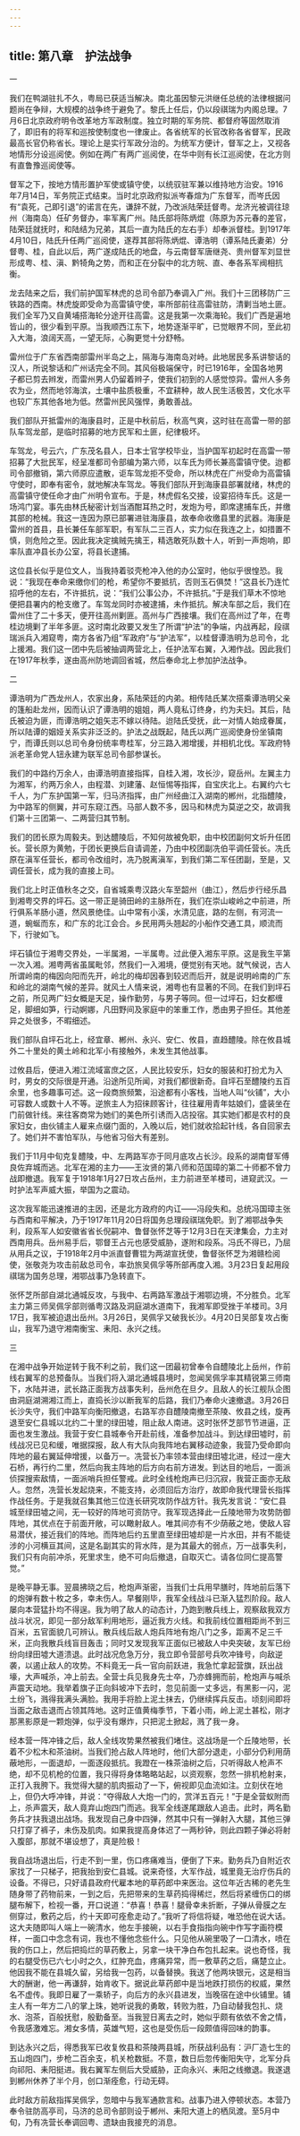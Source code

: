 ```yaml
---
---
---
```

title: 第八章　护法战争
---





一


我们在鸭湖驻扎不久，粤局已获适当解决。南北虽因黎元洪继任总统的法律根据问题尚在争辩，大规模的战争终于避免了。黎氏上任后，仍以段祺瑞为内阁总理。7月6日北京政府明令改革地方军政制度。独立时期的军务院、都督府等固然取消了，即旧有的将军和巡按使制度也一律废止。各省统军的长官改称各省督军，民政最高长官仍称省长。理论上是实行军政分治的。为统军方便计，督军之上，又视各地情形分设巡阅使。例如在两广有两广巡阅使，在华中则有长江巡阅使，在北方则有直鲁豫巡阅使等。

督军之下，按地方情形置护军使或镇守使，以统驭驻军兼以维持地方治安。1916年7月14日，军务院正式结束。当时北京政府拟派岑春煊为广东督军，而岑氏因有“袁死，己即引退”的诺言在先，谦辞不就，乃改派陆荣廷督粤。龙济光被调往琼州（海南岛）任矿务督办，率军离广州。陆氏部将陈炳焜（陈原为苏元春的差官，陆荣廷就抚时，和陆结为兄弟，其后一直为陆氏的左右手）却奉派督桂。到1917年4月10日，陆氏升任两广巡阅使，遂荐其部将陈炳焜、谭浩明（谭系陆氏妻弟）分督粤、桂，自此以后，两广遂成陆氏的地盘，与云南督军唐继尧、贵州督军刘显世形成粤、桂、滇、黔犄角之势，而和正在分裂中的北方皖、直、奉各系军阀相抗衡。

龙去陆来之后，我们前护国军林虎的总司令部乃奉调入广州。我们十三团移防广三铁路的西南。林虎旋即受命为高雷镇守使，率所部前往高雷驻防，清剿当地土匪。我们全军乃又自黄埔搭海轮分途开往高雷。这是我第一次乘海轮。我们广西是遍地皆山的，很少看到平原。当我顺西江东下，地势逐渐平旷，已觉眼界不同，至此初入大海，浪阔天高，一望无际，心胸更觉十分舒畅。

雷州位于广东省西南部雷州半岛之上，隔海与海南岛对峙。此地居民多系讲黎话的汉人，所说黎话和广州话完全不同。其风俗极端保守，时已1916年，全国各地男子都已剪去辫发，而雷州男人仍留着辫子，使我们初到的人感觉惊异。雷州人多务农为业，然而地邻海滨，土壤中盐质极重，不宜耕种，故人民生活极苦，文化水平也较广东其他各地为低。然雷州民风强悍，勇敢善战。

我们部队开抵雷州的海康县时，正是中秋前后，秋高气爽，这时驻在高雷一带的部队车驾龙部，是临时招募的地方民军和土匪，纪律极坏。

车驾龙，号云六，广东茂名县人，日本士官学校毕业，当护国军初起时在高雷一带招募了大批民军，经呈准都司令部编为第六师，以车氏为师长兼高雷镇守使。迨都司令部撤销，第六师原应遣散，讵车驾龙拒不受命，所以林虎在广州受命为高雷镇守使时，即奉有密令，就地解决车驾龙。等我们部队开到海康县部署就绪，林虎的高雷镇守使任命才由广州明令宣布。于是，林虎假名交接，设宴招待车氏。这是一场鸿门宴。事先由林氏秘密计划当酒酣耳热之时，发炮为号，即席逮捕车氏，并缴其部的枪械。我这一连因为原已部署进驻海康县，故奉命收缴县里的武器。海康是雷州的首县，县长兼任车部军职，有军队二三百人，实力似在我连之上，如措置不慎，则危险之至。因此我决定擒贼先擒王，精选敢死队数十人，听到一声炮响，即率队直冲县长办公室，将县长逮捕。

这位县长似乎是位文人，当我持着驳壳枪冲入他的办公室时，他似乎很惶恐。我说：“我现在奉命来缴你们的枪，希望你不要抵抗，否则玉石俱焚！”这县长乃连忙招呼他的左右，不许抵抗，说：“我们公事公办，不许抵抗。”于是我们草木不惊地便把县署内的枪支缴了。车驾龙同时亦被逮捕，未作抵抗。解决车部之后，我们在雷州住了二十多天，便开往高州剿匪。高州与广西接壤。我们在高州过了年，在粤桂边境剿了半年多匪。这时南北政要又发生了所谓“护法”的争端，内战再起，段祺瑞派兵入湘窥粤，南方各省乃组“军政府”与“护法军”，以桂督谭浩明为总司令，北上援湘。我们这一团中先后被抽调两营北上，任护法军右翼，入湘作战。因此我们在1917年秋季，遂由高州防地调回省城，然后奉命北上参加护法战争。





二


谭浩明为广西龙州人，农家出身，系陆荣廷的内弟。相传陆氏某次搭乘谭浩明父亲的篷船赴龙州，因而认识了谭浩明的姐姐，两人竟私订终身，约为夫妇。其后，陆氏被迫为匪，而谭浩明之姐矢志不嫁以待陆。迨陆氏受抚，此一对情人始成眷属，所以陆谭的姻娅关系实非泛泛的。护法之战既起，陆氏以两广巡阅使身份坐镇南宁，而谭氏则以总司令身份统率粤桂军，分三路入湘增援，并相机北伐。军政府特派老革命党人钮永建为联军总司令部参谋长。

我们的中路约万余人，由谭浩明直接指挥，自桂入湘，攻长沙，窥岳州。左翼主力为湘军，约两万余人，由程潜、刘建藩、赵恒惕等指挥，自宝庆北上。右翼约六七千人，为广东护国第一军，归马济指挥，由广州经曲江入湖南的郴州，北指醴陵，为中路军的侧翼，并可东窥江西。马部人数不多，因马和林虎为莫逆之交，故调我们第十三团第一、二两营归其节制。

我们的团长原为周毅夫。到达醴陵后，不知何故被免职，由中校团副何文圻升任团长。营长原为黄勉，于团长更换后自请调差，乃由中校团副冼伯平调任营长。冼氏原在滇军任营长，都司令改组时，冼乃脱离滇军，到我们第二军任团副，至是，又调任营长，成为我的直接上司。

我们北上时正值秋冬之交，自省城乘粤汉路火车至韶州（曲江），然后步行经乐昌到湘粤交界的坪石。这一带正是骑田岭的主脉所在，我们在崇山峻岭之中前进，所行俱系羊肠小道，然风景绝佳。山中常有小溪，水清见底，路的左侧，有河流一道，蜿蜒而东，和广东的北江会合。乡民用两头翘起的小船作交通工具，顺流而下，行驶如飞。

坪石镇位于湘粤交界处，一半属湘，一半属粤。过此便入湘东平原。这是我生平第一次入湘。湘粤两省虽属毗邻，然我们一入湘境，便觉别有天地。就气候说，古人所谓岭南的梅因向阳而先开，岭北的梅却因春到较迟而后开，就是说明岭南的广东和岭北的湖南气候的差异。就风土人情来说，湘粤也有显著的不同。在我们到坪石之前，所见两广妇女概是天足，操作勤劳，与男子等同。但一过坪石，妇女都缠足，脚细如笋，行动婀娜，凡田野间及家庭中的笨重工作，悉由男子担任。其他差异之处很多，不暇细述。

我们部队自坪石北上，经宜章、郴州、永兴、安仁、攸县，直趋醴陵。除在攸县城外二十里处的黄土岭和北军小有接触外，未发生其他战事。

过攸县后，便进入湘江流域富庶之区，人民比较安乐，妇女的服装和打扮尤为入时，男女的交际很是开通。沿途所见所闻，对我们都很新奇。自坪石至醴陵约五百余里，也多趣事可述。这一段商旅频繁，沿途都有小客栈，当地人叫“伙铺”，大小可容数人或数十人不等。逆旅主人为招徕顾客计，往往雇用青年姑娘们，盛装坐在门前做针线。来往客商常为她们的美色所引诱而入店投宿。其实她们都是农村的良家妇女，由伙铺主人雇来点缀门面的，入晚以后，她们就收拾起针线，各自回家去了。她们并不害怕军队，与他省习俗大有差别。

我们于11月中旬克复醴陵，中、左两路军亦于同月底攻占长沙。段系的湖南督军傅良佐弃城而逃。北军在湘的主力——王汝贤的第八师和范国璋的第二十师都不曾力战即撤退。我军复于1918年1月27日攻占岳州，主力前进至羊楼司，进窥武汉。一时护法军声威大振，举国为之震动。

这次我军能迅速推进的主因，还是北方政府的内讧——冯段失和。总统冯国璋主张与西南和平解决，乃于1917年11月20日将国务总理段祺瑞免职。到了湘鄂战争失利，段系军人如安徽省省长倪嗣冲、鲁督张怀芝等于12月3日在天津集会，力主对西南用兵。岳州易手后，鄂督王占元也感受威胁，遂附和段系。冯氏不得已，乃屈从用兵之议，于1918年2月中派直督曹锟为两湖宣抚使，鲁督张怀芝为湘赣检阅使，张敬尧为攻击前敌总司令，率劲旅吴佩孚等所部再度入湘。3月23日复起用段祺瑞为国务总理，湘鄂战事乃急转直下。

张怀芝所部自湖北通城反攻，与我中、右两路军激战于湘鄂边境，不分胜负。北军主力第三师吴佩孚部则循粤汉路及洞庭湖水道南下，我湘军即受挫于羊楼司。3月17日，我军被迫退出岳州。3月26日，吴佩孚又破我长沙。4月20日吴部复攻占衡山，我军乃退守湘南衡宝、耒阳、永兴之线。





三


在湘中战争开始逆转于我不利之前，我们这一团最初曾奉令自醴陵北上岳州，作前线右翼军的总预备队。当我们将入湖北通城县境时，忽闻吴佩孚率其精锐第三师南下，水陆并进，武长路正面我方战事失利，岳州危在旦夕。且敌人的长江舰队企图由洞庭湖溯湘江而上，直捣长沙以断我军的后路，我们乃奉命火速撤退。3月26日长沙失守，我们中路军向衡阳撤退，右路军亦自醴陵南撤至茶陵、攸县之线，旋再退至安仁县城以北约二十里的绿田墟，阻止敌人南进。这时张怀芝部节节进逼，正面也发生激战。我营于安仁县城奉令开赴前线，准备参加战斗。到达绿田墟时，前线战况已见和缓，唯据探报，敌人有大队向我阵地右翼移动迹象，我营乃受命即向阵地的最右翼延伸增援，以备万一。冼营长乃率领本营由绿田墟北进，经过一座大石桥，再行约二里，然后向我主阵地的后方向右前方进发。到达目的地后，一面派侦探搜索敌情，一面派哨兵担任警戒。此时全线枪炮声已归沉寂，我营正面亦无敌人。忽然，冼营长发起烧来，不能支持，必须回后方治疗，故即命我代理营长指挥作战任务。于是我就召集其他三位连长研究攻防作战方针。我先发言说：“安仁县城至绿田墟之间，无一较好的阵地可资防守。我军现选择此一丘陵地带为攻势防御阵地，其优点在于前面开敞，可以瞰射敌人。唯其间亦有不少荫蔽之地，使敌人容易潜伏，接近我们的阵地。而阵地后约五里直至绿田墟却是一片水田，并有不能徒涉的小河横亘其间，这是名副其实的背水阵，是为其最大的弱点，万一战事失利，我们只有向前冲杀，死里求生，绝不可向后撤退，自取灭亡。请各位同仁提高警觉。”

是晚平静无事。翌晨拂晓之后，枪炮声渐密，当我们士兵用早膳时，阵地前后落下的炮弹有数十枚之多，幸未伤人。早餐刚毕，我军全线战斗已渐入猛烈阶段。敌人屡向本营猛扑均不得逞。我为明了敌人的动态计，乃跑到散兵线上，观察敌我双方战斗状况，即见一部分敌军利用地形，逼近我方火线。和我前线位置相距尚不到三百米，五官面貌几可辨认。散兵线后敌人炮兵阵地有炮八门之多，距离不足三千米，正向我散兵线盲目轰击；同时又发现我军正面似已被敌人中央突破，友军已纷纷向绿田墟大道溃退。此时战况危急万分，我立即令营部号兵吹冲锋号，向敌逆袭，以遏止敌人的攻势。不料竟无一兵一官向前跃进，我急忙拿起营旗，跃出战壕，大声喊杀，冲上前去。全营士兵见我身先士卒，乃亦蜂拥而前，枪炮声与喊杀声震天动地。我举着旗子正向斜坡冲下去时，忽见前面一丈多远，有黑影一闪，泥土纷飞，溅得我满头满脸。我用手将脸上泥土抹去，仍继续挥兵反击。顷刻间即将当面之敌击退而占领其阵地。这时正值黄梅季节，下着小雨，岭上泥土甚松，刚才那黑影原是一颗炮弹，似乎没有爆炸，只把泥土掀起，溅了我一身。

经本营一阵冲锋之后，敌人全线攻势果然被我们堵住。这战场是一个丘陵地带，长着不少松木和茶油树。当我们抢占敌人阵地时，他们大部分退走，小部分仍利用荫蔽地形，一面退却，一面逐段抵抗。我蹬在一株茶油树之后，只听得敌人枪声不绝，却不见机枪的位置，我只得将身体略略站起，以资观察，忽然一排机枪射来，正打入我胯下。我觉得大腿的肌肉振动了一下，俯视即见血流如注。立刻伏在地上，但仍大呼冲锋，并说：“夺得敌人大炮一门的，赏洋五百元！”于是全营蚁附而上，杀声震天，敌人竟弃山炮四门而逃。我军全线遂尾跟敌人追击。此时，两名勤务兵才扶我退出战场。我发现自己身中四弹，然其中只有一弹射入大腿，其他三弹只打穿了裤子，未伤及肌肉。如果我提高身体迟了一两秒钟，则此四颗子弹必将射入腹部，那就不堪设想了，真是险极！

我自战场退出后，行走不到一里，伤口疼痛难当，便倒了下来。勤务兵乃自附近农家找了一只梯子，把我抬到安仁县城。说来奇怪，大军作战，城里竟无治疗伤兵的设备。不得已，只好请县政府代雇本地的草药郎中来医治。这位年近古稀的老先生随身带了药物前来，一到之后，先把带来的生草药捣得稀烂，然后将紧缠伤口的绑腿布解下，检视一番，开口说道：“恭喜！恭喜！腿骨幸未折断，子弹从骨膜之左侧穿过，敷药之后，约十天即可痊愈走动了。”我听了将信将疑，唯恐他在说大话。这大夫随即叫人端上一碗清水，他左手接碗，以右手食指指向碗中作写字画符模样，一面口中念念有词，我也不懂他念些什么。只见他从碗里吸了一口清水，喷在我的伤口上，然后把捣烂的草药敷上，另拿一块干净白布包扎起来。说也奇怪，我的右腿受伤已六七小时之久，红肿充血，疼痛异常，而一敷草药之后，痛楚立止。他因我不能在县城久留，另给我一包药，以备替换。我送了他两块银元，这是相当大的酬谢，他一再谦辞，始肯收下。据说此草药郎中是当地跌打损伤的权威，果然名不虚传。我即日雇了一乘轿子，向后方的永兴县进发，当晚宿在途中伙铺里。铺主人有一年方二八的掌上珠，她听说我的勇敢，转败为胜，乃自动替我包扎、烧水、泡茶，百般抚慰，殷勤备至。当我翌日离去之时，她似乎颇有依依不舍之情，令我感激难忘。湘女多情，英雄气短，这也是受伤后一段颇值得回味的韵事。

到达永兴之后，得悉我军已收复攸县和茶陵两县城，所获战利品有：沪厂造七生的五山炮四门，步枪二百余支，机关枪数挺。不意，数日后忽传衡阳失守，北军分兵向祁阳、耒阳挺进。我右翼军左侧后大受威胁，正向永兴、耒阳之线撤退。我遂退到郴州休养了半个月，创口渐痊愈，行动无碍。

此时敌方前敌指挥吴佩孚，忽暗中与我军通款言和。战事乃进入停顿状态。本营乃奉令驻防高亭司，马济的总司令部则设于郴州、耒阳大道上的栖凤渡。至5月中旬，乃有冼营长奉调回粤、遗缺由我接充的消息。